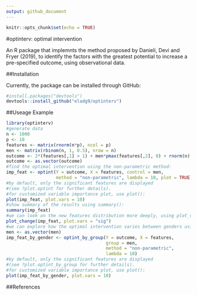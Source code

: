 ```yaml
---
output: github_document
---
```


```r
knitr::opts_chunk$set(echo = TRUE)
```

#optinterv: optimal intervention

An R package that implemnts the method proposed by Danieli, Devi and Fryer (2019), to identify the factors with the greatest potential to increase a pre-specified outcome, using observational data.

##Installation

Currently, the package can be installed through GitHub:

```r
#install.packages("devtools")
devtools::install_github("eladg9/optinterv")
```

##Useage Example

```r
library(optinterv)
#generate data
n <- 1000
p <- 10
features <- matrix(rnorm(n*p), ncol = p)
men <- matrix(rbinom(n, 1, 0.5), nrow = n)
outcome <- 2*(features[,1] > 1) + men*pmax(features[,2], 0) + rnorm(n)
outcome <- as.vector(outcome)
#find the optimal intervention using the non-parametric method:
imp_feat <- optint(Y = outcome, X = features, control = men, 
                   method = "non-parametric", lambda = 10, plot = TRUE)
#by default, only the significant features are displayed 
#(see ?plot.optint for further details).
#for customized variable importance plot, use plot():
plot(imp_feat, plot.vars = 10)
#show summary of the results using summary():
summary(imp_feat)
#we can look on the new features distribution more deeply, using plot_change():
plot_change(imp_feat, plot.vars = "sig")
#we can explore how the optimal intervention varies between genders using optint_by_group():
men <- as.vector(men)
imp_feat_by_gender <- optint_by_group(Y = outcome, X = features,
                                      group = men, 
                                      method = "non-parametric",
                                      lambda = 10)
#by default, only the significant features are displayed 
#(see ?plot.optint_by_group for further details). 
#for customized variable importance plot, use plot():
plot(imp_feat_by_gender, plot.vars = 10)
```

##References


